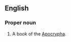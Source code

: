 ==English==
{{book of the Bible|The Prayer of Azariah and Song of the Three Holy Children}}

===Proper noun===
{{en-proper noun|head=[[song|Song]] of the [[three|Three]] [[holy|Holy]] [[child|Children]]}}

# {{lb|en|biblical}} A book of the [[Apocrypha]].